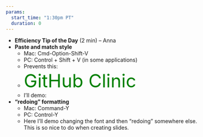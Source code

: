 ```yaml
---
params: 
  start_time: "1:30pm PT"
  duration: 0
---
```


-   **Efficiency Tip of the Day** (2 min) – Anna
-   **Paste and match style**
    -   Mac: Cmd-Option-Shift-V
    -   PC: Control + Shift + V (in some applications)
    -   Prevents this:
    -   <font size="20" color="green">GitHub Clinic</font>
    -   I’ll demo:
-   **“redoing” formatting**
    -   Mac: Command-Y
    -   PC: Control-Y
    -   Here I’ll demo changing the font and then “redoing” somewhere else. This is so nice to do when creating slides.
